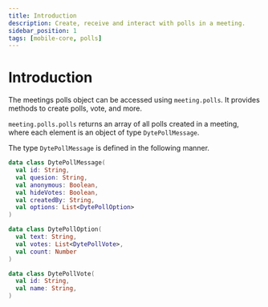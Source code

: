 ```yaml
---
title: Introduction
description: Create, receive and interact with polls in a meeting.
sidebar_position: 1
tags: [mobile-core, polls]
---
```


# Introduction

The meetings polls object can be accessed using `meeting.polls`. It provides methods to create polls, vote, and more. 

`meeting.polls.polls` returns an array of all polls created in a meeting, where each element is an object of type  `DytePollMessage`.

The type `DytePollMessage` is defined in the following manner.
```kotlin
data class DytePollMessage(
  val id: String,
  val quesion: String,
  val anonymous: Boolean,
  val hideVotes: Boolean,
  val createdBy: String,
  val options: List<DytePollOption>
)

data class DytePollOption(
  val text: String,
  val votes: List<DytePollVote>,
  val count: Number
)

data class DytePollVote(
  val id: String,
  val name: String,
)
```
